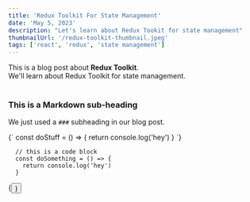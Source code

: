 ```yaml
---
title: 'Redux Toolkit For State Management'
date: 'May 5, 2023'
description: "Let's learn about Redux Tookit for state management"
thumbnailUrl: '/redux-toolkit-thumbnail.jpeg'
tags: ['react', 'redux', 'state management']
---
```


<div>
  This is a blog post about <strong>Redux Toolkit</strong>. <br />
  We'll learn about Redux Toolkit for state management.
</div>

<br />

### This is a Markdown sub-heading

We just used a `###` subheading in our blog post.

<SyntaxHighlighter language="javascript">
  {`
    const doStuff = () => {
      return console.log('hey')
    }
  `}
</SyntaxHighlighter>

```
  // this is a code block
  const doSomething = () => {
    return console.log('hey')
  }
```

<div>{<Button text={'Back'} />}</div>
